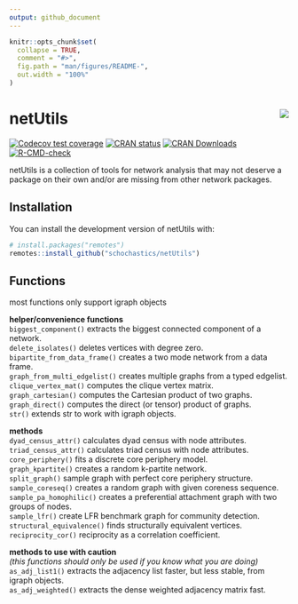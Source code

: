 ```yaml
---
output: github_document
---
```


<!-- README.md is generated from README.Rmd. Please edit that file -->

```r
knitr::opts_chunk$set(
  collapse = TRUE,
  comment = "#>",
  fig.path = "man/figures/README-",
  out.width = "100%"
)
```
#  netUtils  <img src="man/figures/logo.png" align="right"/>

<!-- badges: start -->
[![Codecov test coverage](https://codecov.io/gh/schochastics/netUtils/branch/master/graph/badge.svg)](https://app.codecov.io/gh/schochastics/netUtils?branch=master)
[![CRAN status](https://www.r-pkg.org/badges/version/netUtils)](https://CRAN.R-project.org/package=netUtils)
[![CRAN Downloads](https://cranlogs.r-pkg.org/badges/netUtils)](https://CRAN.R-project.org/package=netUtils) 
[![R-CMD-check](https://github.com/schochastics/netUtils/actions/workflows/R-CMD-check.yaml/badge.svg)](https://github.com/schochastics/netUtils/actions/workflows/R-CMD-check.yaml)
<!-- badges: end -->

netUtils is a collection of tools for network analysis that may not deserve a package on their own and/or are missing from other network packages.

## Installation

You can install the development version of netUtils with:

```r
# install.packages("remotes")
remotes::install_github("schochastics/netUtils")
```

## Functions
most functions only support igraph objects

**helper/convenience functions**  
`biggest_component()` extracts the biggest connected component of a network.  
`delete_isolates()` deletes vertices with degree zero.  
`bipartite_from_data_frame()` creates a two mode network from a data frame.  
`graph_from_multi_edgelist()` creates multiple graphs from a typed edgelist.  
`clique_vertex_mat()` computes the clique vertex matrix.  
`graph_cartesian()` computes the Cartesian product of two graphs.  
`graph_direct()` computes the direct (or tensor) product of graphs.  
`str()` extends str to work with igraph objects.  

**methods**  
`dyad_census_attr()` calculates dyad census with node attributes.  
`triad_census_attr()` calculates triad census with node attributes.  
`core_periphery()` fits a discrete core periphery model.  
`graph_kpartite()` creates a random k-partite network.  
`split_graph()` sample graph with perfect core periphery structure.  
`sample_coreseq()` creates a random graph with given coreness sequence.  
`sample_pa_homophilic()` creates a preferential attachment graph with two groups of nodes.  
`sample_lfr()` create LFR benchmark graph for community detection.   
`structural_equivalence()` finds structurally equivalent vertices.    
`reciprocity_cor()` reciprocity as a correlation coefficient.

**methods to use with caution**  
*(this functions should only be used if you know what you are doing)*  
`as_adj_list1()` extracts the adjacency list faster, but less stable, from igraph objects.  
`as_adj_weighted()` extracts the dense weighted adjacency matrix fast.  
